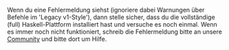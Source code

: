 Wenn du eine Fehlermeldung siehst (ignoriere dabei Warnungen über Befehle im 'Legacy v1-Style'), dann stelle  sicher, dass du die vollständige (full) Haskell-Plattform  installiert hast und versuche es noch einmal. 
Wenn es immer noch nicht funktioniert, schreib die Fehlermeldung bitte an unsere [[Community]] und bitte dort um Hilfe.